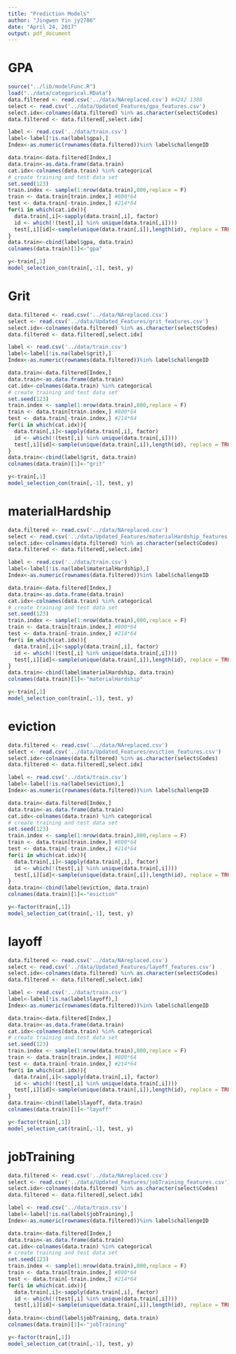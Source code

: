 ```yaml
---
title: "Prediction Models"
author: "Jingwen Yin jy2786"
date: "April 24, 2017"
output: pdf_document
---
```


# GPA
```r
source("../lib/modelFunc.R")
load("../data/categorical.RData")
data.filtered <- read.csv('../data/NAreplaced.csv') #4242 1388
select <- read.csv('../data/Updated_Features/gpa_features.csv')
select.idx<-colnames(data.filtered) %in% as.character(select$Codes)
data.filtered <- data.filtered[,select.idx] 

label <- read.csv('../data/train.csv')
label<-label[!is.na(label$gpa),]
Index<-as.numeric(rownames(data.filtered))%in% label$challengeID

data.train<-data.filtered[Index,]
data.train<-as.data.frame(data.train)
cat.idx<-colnames(data.train) %in% categorical
# create training and test data set
set.seed(123)
train.index <- sample(1:nrow(data.train),800,replace = F)
train <- data.train[train.index,] #800*64
test <- data.train[-train.index,] #214*64
for(i in which(cat.idx)){
  data.train[,i]<-sapply(data.train[,i], factor)
  id <- which(!(test[,i] %in% unique(data.train[,i])))
  test[,i][id]<-sample(unique(data.train[,i]),length(id), replace = TRUE)
}
data.train<-cbind(label$gpa, data.train)
colnames(data.train)[1]<-"gpa"

y<-train[,1]
model_selection_con(train[,-1], test, y)
```

# Grit
```r
data.filtered <- read.csv('../data/NAreplaced.csv') 
select <- read.csv('../data/Updated_Features/grit_features.csv')
select.idx<-colnames(data.filtered) %in% as.character(select$Codes)
data.filtered <- data.filtered[,select.idx] 

label <- read.csv('../data/train.csv')
label<-label[!is.na(label$grit),]
Index<-as.numeric(rownames(data.filtered))%in% label$challengeID

data.train<-data.filtered[Index,]
data.train<-as.data.frame(data.train)
cat.idx<-colnames(data.train) %in% categorical
# create training and test data set
set.seed(123)
train.index <- sample(1:nrow(data.train),800,replace = F)
train <- data.train[train.index,] #800*64
test <- data.train[-train.index,] #214*64
for(i in which(cat.idx)){
  data.train[,i]<-sapply(data.train[,i], factor)
  id <- which(!(test[,i] %in% unique(data.train[,i])))
  test[,i][id]<-sample(unique(data.train[,i]),length(id), replace = TRUE)
}
data.train<-cbind(label$grit, data.train)
colnames(data.train)[1]<-"grit"

y<-train[,1]
model_selection_con(train[,-1], test, y)
```

# materialHardship
```r
data.filtered <- read.csv('../data/NAreplaced.csv') 
select <- read.csv('../data/Updated_Features/materialHardship_features.csv')
select.idx<-colnames(data.filtered) %in% as.character(select$Codes)
data.filtered <- data.filtered[,select.idx] 

label <- read.csv('../data/train.csv')
label<-label[!is.na(label$materialHardship),]
Index<-as.numeric(rownames(data.filtered))%in% label$challengeID

data.train<-data.filtered[Index,]
data.train<-as.data.frame(data.train)
cat.idx<-colnames(data.train) %in% categorical
# create training and test data set
set.seed(123)
train.index <- sample(1:nrow(data.train),800,replace = F)
train <- data.train[train.index,] #800*64
test <- data.train[-train.index,] #214*64
for(i in which(cat.idx)){
  data.train[,i]<-sapply(data.train[,i], factor)
  id <- which(!(test[,i] %in% unique(data.train[,i])))
  test[,i][id]<-sample(unique(data.train[,i]),length(id), replace = TRUE)
}
data.train<-cbind(label$materialHardship, data.train)
colnames(data.train)[1]<-"materialHardship"

y<-train[,1]
model_selection_con(train[,-1], test, y)
```

# eviction
```r
data.filtered <- read.csv('../data/NAreplaced.csv') 
select <- read.csv('../data/Updated_Features/eviction_features.csv')
select.idx<-colnames(data.filtered) %in% as.character(select$Codes)
data.filtered <- data.filtered[,select.idx] 

label <- read.csv('../data/train.csv')
label<-label[!is.na(label$eviction),]
Index<-as.numeric(rownames(data.filtered))%in% label$challengeID

data.train<-data.filtered[Index,]
data.train<-as.data.frame(data.train)
cat.idx<-colnames(data.train) %in% categorical
# create training and test data set
set.seed(123)
train.index <- sample(1:nrow(data.train),800,replace = F)
train <- data.train[train.index,] #800*64
test <- data.train[-train.index,] #214*64
for(i in which(cat.idx)){
  data.train[,i]<-sapply(data.train[,i], factor)
  id <- which(!(test[,i] %in% unique(data.train[,i])))
  test[,i][id]<-sample(unique(data.train[,i]),length(id), replace = TRUE)
}
data.train<-cbind(label$eviction, data.train)
colnames(data.train)[1]<-"eviction"

y<-factor(train[,1])
model_selection_cat(train[,-1], test, y)
```

# layoff
```r
data.filtered <- read.csv('../data/NAreplaced.csv') 
select <- read.csv('../data/Updated_Features/layoff_features.csv')
select.idx<-colnames(data.filtered) %in% as.character(select$Codes)
data.filtered <- data.filtered[,select.idx] 

label <- read.csv('../data/train.csv')
label<-label[!is.na(label$layoff),]
Index<-as.numeric(rownames(data.filtered))%in% label$challengeID

data.train<-data.filtered[Index,]
data.train<-as.data.frame(data.train)
cat.idx<-colnames(data.train) %in% categorical
# create training and test data set
set.seed(123)
train.index <- sample(1:nrow(data.train),800,replace = F)
train <- data.train[train.index,] #800*64
test <- data.train[-train.index,] #214*64
for(i in which(cat.idx)){
  data.train[,i]<-sapply(data.train[,i], factor)
  id <- which(!(test[,i] %in% unique(data.train[,i])))
  test[,i][id]<-sample(unique(data.train[,i]),length(id), replace = TRUE)
}
data.train<-cbind(label$layoff, data.train)
colnames(data.train)[1]<-"layoff"

y<-factor(train[,1])
model_selection_cat(train[,-1], test, y)
```

# jobTraining
```r
data.filtered <- read.csv('../data/NAreplaced.csv') 
select <- read.csv('../data/Updated_Features/jobTraining_features.csv')
select.idx<-colnames(data.filtered) %in% as.character(select$Codes)
data.filtered <- data.filtered[,select.idx] 

label <- read.csv('../data/train.csv')
label<-label[!is.na(label$jobTraining),]
Index<-as.numeric(rownames(data.filtered))%in% label$challengeID

data.train<-data.filtered[Index,]
data.train<-as.data.frame(data.train)
cat.idx<-colnames(data.train) %in% categorical
# create training and test data set
set.seed(123)
train.index <- sample(1:nrow(data.train),800,replace = F)
train <- data.train[train.index,] #800*64
test <- data.train[-train.index,] #214*64
for(i in which(cat.idx)){
  data.train[,i]<-sapply(data.train[,i], factor)
  id <- which(!(test[,i] %in% unique(data.train[,i])))
  test[,i][id]<-sample(unique(data.train[,i]),length(id), replace = TRUE)
}
data.train<-cbind(label$jobTraining, data.train)
colnames(data.train)[1]<-"jobTraining"

y<-factor(train[,1])
model_selection_cat(train[,-1], test, y)
```


